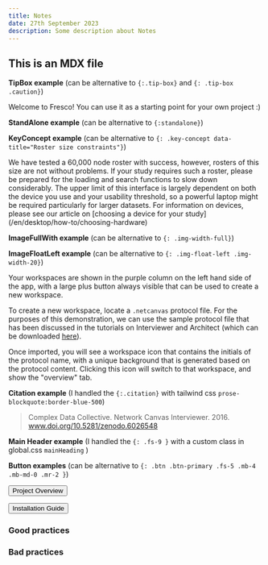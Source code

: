 ```yaml
---
title: Notes
date: 27th September 2023
description: Some description about Notes
---
```


## This is an MDX file

**TipBox example** (can be alternative to `{:.tip-box}` and `{: .tip-box .caution}`)

<TipBox>
  Welcome to Fresco! You can use it as a starting point for your own project :)
</TipBox>

**StandAlone example** (can be alternative to `{:standalone}`)

<StandAloneImage
  src="/assets/img/case-id.png"
  content="Some text about the image"
/>

**KeyConcept example** (can be alternative to `{: .key-concept data-title="Roster size constraints"}`)

<KeyConcept title="Roster size constraints">
  We have tested a 60,000 node roster with success, however, rosters of this
  size are not without problems. If your study requires such a roster, please be
  prepared for the loading and search functions to slow down considerably. The
  upper limit of this interface is largely dependent on both the device you use
  and your usability threshold, so a powerful laptop might be required
  particularly for larger datasets. For information on devices, please see our
  article on [choosing a device for your
  study](/en/desktop/how-to/choosing-hardware)
</KeyConcept>

**ImageFullWith example** (can be alternative to `{: .img-width-full}`)

<ImageFullWith
  src="/assets/img/server-guide/discovery-section.png"
  name="discovery-section"
/>

**ImageFloatLeft example** (can be alternative to `{: .img-float-left .img-width-20}`)

<ImageFloatLeft
  name="screen-shot-2021-04-29-at-5.03.54-pm.png"
  src="/assets/uploads/screen-shot-2021-04-29-at-5.03.54-pm.png"
/>

Your workspaces are shown in the purple column on the left hand side of the app,
with a large plus button always visible that can be used to create a new workspace.

To create a new workspace, locate a `.netcanvas` protocol file. For the purposes of this demonstration, we can use the sample protocol file that has been discussed in the tutorials on Interviewer and Architect (which can be downloaded [here](https://github.com/complexdatacollective/Documentation/blob/master/protocols/Sample%20Protocol%20v2.netcanvas)).

Once imported, you will see a workspace icon that contains the initials of the protocol name, with a unique background that is generated based on the protocol content. Clicking this icon will switch to that workspace, and show the "overview" tab.

**Citation example** (I handled the `{:.citation}` with tailwind css `prose-blockquote:border-blue-500`)

> Complex Data Collective. Network Canvas Interviewer. 2016. www.doi.org/10.5281/zenodo.6026548

**Main Header example** (I handled the `{: .fs-9 }` with a custom class in global.css `mainHeading` )

**Button examples** (can be alternative to `{: .btn .btn-primary .fs-5 .mb-4 .mb-md-0 .mr-2 }`)

<Button href="#">Project Overview</Button>

<Button href="#">Installation Guide</Button>

### Good practices <GoodPractice />

### Bad practices <BadPractice />
